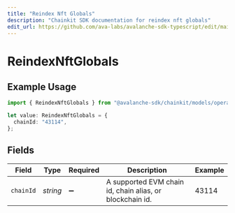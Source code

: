 ```yaml
---
title: "Reindex Nft Globals"
description: "Chainkit SDK documentation for reindex nft globals"
edit_url: https://github.com/ava-labs/avalanche-sdk-typescript/edit/main/chainkit/docs/models/operations/reindexnftglobals.md
---
```


# ReindexNftGlobals

## Example Usage

```typescript
import { ReindexNftGlobals } from "@avalanche-sdk/chainkit/models/operations";

let value: ReindexNftGlobals = {
  chainId: "43114",
};
```

## Fields

| Field                                                    | Type                                                     | Required                                                 | Description                                              | Example                                                  |
| -------------------------------------------------------- | -------------------------------------------------------- | -------------------------------------------------------- | -------------------------------------------------------- | -------------------------------------------------------- |
| `chainId`                                                | *string*                                                 | :heavy_minus_sign:                                       | A supported EVM chain id, chain alias, or blockchain id. | 43114                                                    |